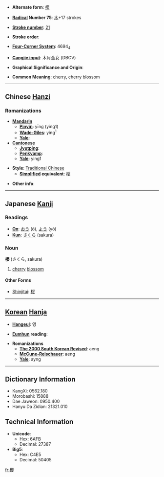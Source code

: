 * '''Alternate form''': [[樱]]

* '''[[Wiktionary:Chinese radical index| Radical]] Number 75''': [[Wiktionary:Chinese radical index 木|木]]+17 strokes

* '''[[Wiktionary:Chinese total strokes index|Stroke number]]''': [[Wiktionary:Chinese total strokes index 21|21]]

* '''Stroke order''': 

* '''[[Wiktionary:Chinese four corner index|Four-Corner System]]''': 4694<sub>4</sub>

* '''[[Wiktionary:Chinese Cangjie index|Cangjie input]]''': 木月金女 (DBCV)

* '''Graphical Significance and Origin''': 

* '''Common Meaning''': [[cherry]], cherry blossom

----

== Chinese [[Hanzi]] ==
===Romanizations===
* '''[[Mandarin]]'''
** '''[[Pinyin]]''': yīng (ying1)
** '''[[Wade-Giles]]''': ying<sup>1</sup>
** '''[[Yale]]''': 
* '''[[Cantonese]]'''
** '''[[Jyutping]]''':
** '''[[Penkyamp]]''': 
** '''[[Yale]]''': ying1

* '''Style''': [[Traditional Chinese]] 
** '''[[Simplified Chinese|Simplified]] equivalent''': [[樱]]

* '''Other info''': 

----

== Japanese [[Kanji]] ==

===Readings===
* '''[[On]]''': [[おう]] (ō), [[よう]] (yō)
* '''[[Kun]]''': [[さくら]] (sakura)
===Noun===
'''櫻''' (さくら, sakura)

#[[cherry]] [[blossom]]

====Other Forms====
*[[Shinjitai]]: [[桜]]

----

== [[Korean]] [[Hanja]] ==

* '''[[Hangeul]]''': 앵

* '''[[Eumhun]] reading''': 

* '''Romanizations'''
** '''[[The 2000 South Korean Revised Romanization|The 2000 South Korean Revised]]''': aeng
** '''[[McCune-Reischauer]]''': aeng
** '''[[Yale]]''': ayng

----

== Dictionary Information ==

* KangXi: 0562.180
* Morobashi: 15888
* Dae Jaweon: 0950.400
* Hanyu Da Zidian: 21321.010

== Technical Information ==

* '''Unicode''':
** Hex: 6AFB
** Decimal: 27387
* '''Big5''':
** Hex: C4E5
** Decimal: 50405

[[fr:櫻]]